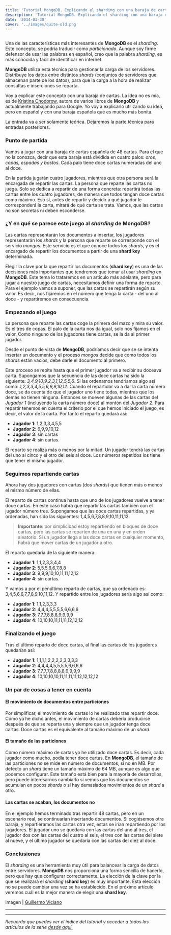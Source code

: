```yaml
---
title: 'Tutorial MongoDB. Explicando el sharding con una baraja de cartas'
description: 'Tutorial MongoDB. Explicando el sharding con una baraja de cartas'
date: '2014-01-30'
cover: '../images/quite-old.png'
---
```


<p><img src="http://31.media.tumblr.com/a3646f5efc4bb551d1005763127cd175/tumblr_inline_n04sjcGiLB1sno6e9.jpg" alt=""/></p>

<p>Una de las características más interesantes de <strong>MongoDB</strong> es el <em>sharding</em>. Este concepto, se podría traducir como <em>particionado</em>. Aunque soy firme defensor de usar las palabras en español, creo que la palabra <em>sharding</em>, es más conocida y fácil de identificar en internet.</p>

<p><strong>MongoDB</strong> utiliza esta técnica para gestionar la carga de los servidores. Distribuye los datos entre distintos <em>shards</em> (conjuntos de servidores que almacenan parte de los datos), para que la carga a la hora de realizar consultas e inserciones se reparta.</p>

<p>Voy a explicar este concepto con una baraja de cartas. La idea no es mía, es de <a href="http://www.kchodorow.com/blog/2011/01/04/how-to-choose-a-shard-key-the-card-game/">Kristina Chodorow</a>, autora de varios libros de <strong>MongoDB</strong> y actualmente trabajando para Google. Yo voy a explicarlo utilizando su idea, pero en español y con una baraja española que es mucho más bonita.</p>

<p>La entrada va a ser solamente teórica. Dejaremos la parte técnica para entradas posteriores.</p>

<h3>Punto de partida</h3>

<p>Vamos a jugar con una baraja de cartas española de 48 cartas. Para el que no la conozca, decir que esta baraja está dividida en cuatro palos: <em>oros, copas, espadas y bastos</em>. Cada palo tiene doce cartas numeradas del uno al doce.</p>

<p>En la partida jugarán cuatro jugadores, mientras que otra persona será la encargada de repartir las cartas. La persona que reparte las cartas no juega. Solo se dedica a repartir de una forma concreta: repartirá todas las cartas entre los cuatro jugadores, de manera que todos tengan doce cartas como máximo. Eso sí, antes de repartir y decidir a qué jugador le corresponderá la carta, mirará de qué carta se trata. Vamos, que las cartas no son secretas ni deben esconderse.</p>

<h3>¿Y en qué se parece este juego al <em>sharding</em> de <strong>MongoDB</strong>?</h3>

<p>Las cartas representarán los documentos a insertar, los jugadores representarán los <em>shards</em> y la persona que reparte se corresponde con el servicio <em>mongos</em>. Este servicio es el que conoce todos los <em>shards</em>, y es el encargado de repartir los documentos a partir de una <strong>shard key</strong> determinada.</p>

<p>Elegir la clave por la que repartir los documentos (<strong>shard key</strong>) es una de las decisiones más importantes que tendremos que tomar al usar <em>sharding</em> en <strong>MongoDB</strong>. Este tema lo trataremos en un artículo más adelante, pero para jugar a nuestro juego de cartas, necesitamos definir una forma de reparto. Para el ejemplo vamos a suponer, que las cartas se repartirán según su valor. Es decir, nos fijaremos en el número que tenga la carta - del uno al doce - y repartiremos en consecuencia.</p>

<h3>Empezando el juego</h3>

<p>La persona que reparte las cartas coge la primera del mazo y mira su valor. Es el tres de copas. El palo de la carta nos da igual, solo nos fijamos en el valor. Como ninguno de los jugadores tiene cartas, se la da al primer jugador.</p>

<p>Desde el punto de vista de <strong>MongoDB</strong>,  podríamos decir que se se intenta insertar un documento y el proceso <em>mongos</em> decide que como todos los <em>shards</em> están vacíos, debe darle el documento al primero.</p>

<p>Este proceso se repite hasta que el primer jugador va a recibir su doceava carta. Supongamos que la secuencia de las doce cartas ha sido la siguiente: <em>3,4,9,10,9,2,3,1,12,5,5,6</em>. Si las ordenamos tendríamos algo así como: <em>1,2,3,3,4,5,5,6,9,9,10,12</em>. Cuando el repartidor va a dar la carta número doce, se da cuenta de que el jugador uno tiene todas, mientras que los demás no tienen ninguna. Entonces se mueven algunas de las cartas del <em>Jugador 1</em> (incluyendo la carta número doce) al montón del <em>Jugador 2</em>. Para repartir tenemos en cuenta el criterio por el que hemos iniciado el juego, es decir, el valor de la carta. Por tanto el reparto quedará así:</p>

<ul><li><strong>Jugador 1</strong>: 1,2,3,3,4,5,5</li>
<li><strong>Jugador 2</strong>: 6,9,9,10,12</li>
<li><strong>Jugador 3</strong>: sin cartas</li>
<li><strong>Jugador 4</strong>: sin cartas.</li>
</ul><p>El reparto se realiza más o menos por la mitad. Un jugador tendrá las cartas del uno al cinco y el otro del seis al doce. Los números repetidos los tiene que tener el mismo jugador.</p>

<h3>Seguimos repartiendo cartas</h3>

<p>Ahora hay dos jugadores con cartas (dos <em>shards</em>) que tienen más o menos el mismo número de ellas.</p>

<p>El reparto de cartas continua hasta que uno de los jugadores vuelve a tener doce cartas. En este caso habrá que repartir las cartas también con el jugador número tres. Supongamos que las doce cartas repartidas, y ya ordenadas, han sido las siguientes: 1,4,5,6,7,8,8,9,10,11,11,12.</p>

<blockquote>
  <p><strong>Importante</strong>: por simplicidad estoy repartiendo en bloques de doce cartas, pero las cartas se reparten de una en una y en orden aleatorio. Si un jugador llega a las doce cartas en cualquier momento, habrá que mover cartas de un jugador a otro.</p>
</blockquote>

<p>El reparto quedaría de la siguiente manera:</p>

<ul><li><strong>Jugador 1</strong>: 1,1,2,3,3,4,4</li>
<li><strong>Jugador 2</strong>: 5,5,5,6,6,7,8,8</li>
<li><strong>Jugador 3</strong>: 9,9,9,10,10,11,11,12,12</li>
<li><strong>Jugador 4</strong>: sin cartas.</li>
</ul><p>Y vamos a por el penúltimo reparto de cartas, que ya ordenado es: 3,4,5,6,6,7,7,8,9,10,11,12. Y repartido entre los jugadores sería algo así como:</p>

<ul><li><strong>Jugador 1</strong>: 1,1,2,3,3,3</li>
<li><strong>Jugador 2</strong>: 4,4,4,5,5,5,5,6,6,6,6</li>
<li><strong>Jugador 3</strong>: 7,7,7,8,8,8,9,9,9,9</li>
<li><strong>Jugador 4</strong>: 10,10,10,11,11,11,12,12,12</li>
</ul><h3>Finalizando el juego</h3>

<p>Tras el último reparto de doce cartas, al final las cartas de los jugadores quedarían así:</p>

<ul><li><strong>Jugador 1</strong>: 1,1,1,1,2,2,2,2,3,3,3,3</li>
<li><strong>Jugador 2</strong>: 4,4,4,4,5,5,5,5,6,6,6,6</li>
<li><strong>Jugador 3</strong>: 7,7,7,7,8,8,8,8,9,9,9,9</li>
<li><strong>Jugador 4</strong>: 10,10,10,10,11,11,11,11,12,12,12,12</li>
</ul><h3>Un par de cosas a tener en cuenta</h3>

<h4>El movimiento de documentos entre particiones</h4>

<p>Por simplificar, el movimiento de cartas lo he realizado tras repartir doce. Como ya he dicho antes, el movimiento de cartas debería producirse después de que se reparta una y siempre que un jugador tenga doce cartas. Doce cartas es el equivalente al tamaño máximo de un <em>shard</em>.</p>

<h4>El tamaño de las particiones</h4>

<p>Como número máximo de cartas yo he utilizado doce cartas. Es decir, cada jugador como mucho, podía tener doce cartas. En <strong>MongoDB</strong>, el tamaño de las particiones no se mide en número de documentos, si no en MB. Por defecto un <em>shard</em> tiene un tamaño máximo de 64 MB, aunque es algo que podemos configurar. Este tamaño está bien para la mayoría de desarrollos, pero puede interesarnos cambiarlo si vemos que los documentos se acumulan en pocos <em>shards</em> o si hay demasiados movimientos de un <em>shard</em> a otro.</p>

<h4>Las cartas se acaban, los documentos no</h4>

<p>En el ejemplo hemos terminado tras repartir 48 cartas, pero en un escenario real, se continuarían insertando documentos.  Si cogiésemos otra baraja, y repartiéramos las cartas otra vez, estas se irían repartiendo por los jugadores. El jugador uno se quedaría con las cartas del uno al tres, el jugador dos con las cartas del cuatro al seis, el tres con las cartas del siete al nueve, y el último jugador se quedaría con las cartas del diez al doce.</p>

<h3>Conclusiones</h3>

<p>El <em>sharding</em> es una herramienta muy útil para balancear la carga de datos entre servidores. <strong>MongoDB</strong> nos proporciona una forma sencilla de hacerlo, pero que hay que configurar correctamente. La elección de la clave por la que se realizará el <em>sharding</em> (<strong>shard key</strong>) es muy importante. Esta elección no se puede cambiar una vez se ha establecido. En el próximo artículo veremos cuál es la mejor manera de elegir una <strong>shard key</strong>.</p>

<p>Imagen | <a href="http://www.flickr.com/photos/16435172@N05/3543021627/in/photolist-6p5UTM-6QJjJ8-6QJjP6-6QNoxm-6SvA7H-6U2hrz-71xyuT-7bwxNv-7dLd5z-7f2oJo-7gCGUJ-7iFNHR-7kANZs-7x3xZs-9PvAmW-foEJpd-dxK6PA-8FsFzV-8FsFxP-8FsFuX-8MGdGK-j6bcMh-7DirQm-8N1gZp-81aRGf-azzWZS-9XpnKq-9XEpKS-7HCQz6-abNYLb-98nQue-7UMxTR-8FsFyX-7M5r9P-9FUeyV-aBmBVA-82Y9pE-7Z6mug-9XBwvz-9XpnRh-eWXvQw-8kYWWk-egKFMy-8Nc38b-99xnop-bH29cz-8vDMEM-8PXwUh-adSeyj-8QeUJN-bSC5Ap">Guillermo Viciano</a></p>

* * * * *

* * * * *

*Recuerda que puedes ver el índice del tutorial y acceder a todos los
artículos de la serie [desde aquí.](https://charlascylon.com/tutorialmongo)*